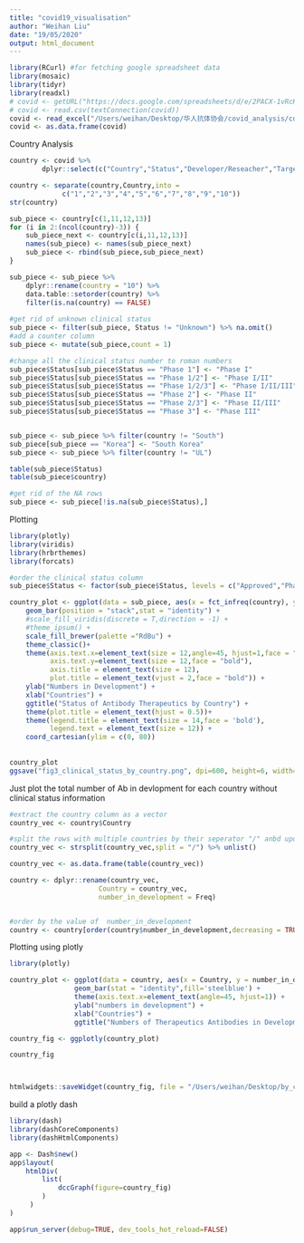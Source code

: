 ```yaml
---
title: "covid19_visualisation"
author: "Weihan Liu"
date: "19/05/2020"
output: html_document
---
```


```r
library(RCurl) #for fetching google spreadsheet data
library(mosaic)
library(tidyr)
library(readxl)
# covid <- getURL("https://docs.google.com/spreadsheets/d/e/2PACX-1vRcKtlvdTC90b8Qs0SMoqFmfXPiEjAwzA_gZ_nsqZEvjA0htzCr1HeAMKdfeeMH7nFyz1p-F4_Lmj1W/pub?output=csv")
# covid <- read.csv(textConnection(covid))
covid <- read_excel("/Users/weihan/Desktop/华人抗体协会/covid_analysis/covid19_therapeutic_antibody/Data/Covid19_Ab_Track2020_07_03.xlsx")
covid <- as.data.frame(covid)
```


Country Analysis
```r
country <- covid %>%
        dplyr::select(c("Country","Status","Developer/Reseacher","Target"))

country <- separate(country,Country,into =
             c("1","2","3","4","5","6","7","8","9","10"))
str(country)
```

```r
sub_piece <- country[c(1,11,12,13)]
for (i in 2:(ncol(country)-3)) {
    sub_piece_next <- country[c(i,11,12,13)]
    names(sub_piece) <- names(sub_piece_next) 
    sub_piece <- rbind(sub_piece,sub_piece_next)
}

sub_piece <- sub_piece %>% 
    dplyr::rename(country = "10") %>%
    data.table::setorder(country) %>%
    filter(is.na(country) == FALSE)
    
#get rid of unknown clinical status
sub_piece <- filter(sub_piece, Status != "Unknown") %>% na.omit()
#add a counter column
sub_piece <- mutate(sub_piece,count = 1)

#change all the clinical status number to roman numbers
sub_piece$Status[sub_piece$Status == "Phase 1"] <- "Phase I"
sub_piece$Status[sub_piece$Status == "Phase 1/2"] <- "Phase I/II"
sub_piece$Status[sub_piece$Status == "Phase 1/2/3"] <- "Phase I/II/III"
sub_piece$Status[sub_piece$Status == "Phase 2"] <- "Phase II"
sub_piece$Status[sub_piece$Status == "Phase 2/3"] <- "Phase II/III"
sub_piece$Status[sub_piece$Status == "Phase 3"] <- "Phase III"


sub_piece <- sub_piece %>% filter(country != "South") 
sub_piece[sub_piece == "Korea"] <- "South Korea"
sub_piece <- sub_piece %>% filter(country != "UL") 

table(sub_piece$Status)
table(sub_piece$country)

#get rid of the NA rows
sub_piece <- sub_piece[!is.na(sub_piece$Status),]
```
Plotting
```r
library(plotly)
library(viridis)
library(hrbrthemes)
library(forcats)

#order the clinical status column
sub_piece$Status <- factor(sub_piece$Status, levels = c("Approved","Phase I/II/III","Phase III","Phase II/III","Phase II","Phase I/II","Phase I","Clinical pending","Preclinical","Discovery"))

country_plot <- ggplot(data = sub_piece, aes(x = fct_infreq(country), y = count, fill = Status)) + 
    geom_bar(position = "stack",stat = "identity") +
    #scale_fill_viridis(discrete = T,direction = -1) +
    #theme_ipsum() +
    scale_fill_brewer(palette ="RdBu") +
    theme_classic()+
    theme(axis.text.x=element_text(size = 12,angle=45, hjust=1,face = "bold"),
          axis.text.y=element_text(size = 12,face = "bold"),
          axis.title = element_text(size = 12),
          plot.title = element_text(vjust = 2,face = "bold")) + 
    ylab("Numbers in Development") +
    xlab("Countries") +
    ggtitle("Status of Antibody Therapeutics by Country") +
    theme(plot.title = element_text(hjust = 0.5))+
    theme(legend.title = element_text(size = 14,face = 'bold'),
          legend.text = element_text(size = 12)) +
    coord_cartesian(ylim = c(0, 80))
    
  
country_plot
ggsave("fig3_clinical_status_by_country.png", dpi=600, height=6, width=10, units="in")
```






Just plot the total number of Ab in devlopment for each country without clinical status information
```r
#extract the country column as a vector
country_vec <- country$Country

#split the rows with multiple countries by their seperator "/" anbd update the country vector
country_vec <- strsplit(country_vec,split = "/") %>% unlist() 

country_vec <- as.data.frame(table(country_vec)) 

country <- dplyr::rename(country_vec,
                      Country = country_vec,
                      number_in_development = Freq)


#order by the value of  number_in_development
country <- country[order(country$number_in_development,decreasing = TRUE),]

```

Plotting using plotly
```r
library(plotly)

country_plot <- ggplot(data = country, aes(x = Country, y = number_in_development)) +                    
                geom_bar(stat = "identity",fill='steelblue') +
                theme(axis.text.x=element_text(angle=45, hjust=1)) + 
                ylab("numbers in development") +
                xlab("Countries") +
                ggtitle("Numbers of Therapeutics Antibodies in Development by country")

country_fig <- ggplotly(country_plot)

country_fig



htmlwidgets::saveWidget(country_fig, file = "/Users/weihan/Desktop/by_country.html")        
```

build a plotly dash
```r
library(dash)
library(dashCoreComponents)
library(dashHtmlComponents)

app <- Dash$new()
app$layout(
    htmlDiv(
        list(
            dccGraph(figure=country_fig) 
        )
     )
)

app$run_server(debug=TRUE, dev_tools_hot_reload=FALSE)
```


